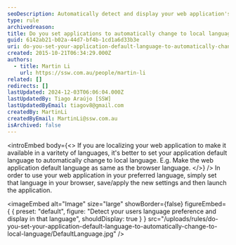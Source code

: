 ```yaml
---
seoDescription: Automatically detect and display your web application's language preference to cater to users' diverse linguistic needs.
type: rule
archivedreason:
title: Do you set applications to automatically change to local language?
guid: 6142ab21-b02a-44d7-bf4b-1cd1a6d33b3e
uri: do-you-set-your-application-default-language-to-automatically-change-to-local-language
created: 2015-10-21T06:34:29.000Z
authors:
  - title: Martin Li
    url: https://ssw.com.au/people/martin-li
related: []
redirects: []
lastUpdated: 2024-12-03T06:06:04.000Z
lastUpdatedBy: Tiago Araújo [SSW]
lastUpdatedByEmail: tiagov8@gmail.com
createdBy: MartinLi
createdByEmail: MartinLi@ssw.com.au
isArchived: false
---
```


<introEmbed
  body={<>
If you are localizing your web application to make it available in a varitety of languages, it's better to set your application default language to automatically change to local language. E.g. Make the web application default language as same as the browser language.
  </>}
/>
In order to use your web application in your preferred language, simply set that language in your browser, save/apply the new settings and then launch the application.


<imageEmbed
  alt="Image"
  size="large"
  showBorder={false}
  figureEmbed={ {
    preset: "default",
    figure: "Detect your users language preference and display in that language",
    shouldDisplay: true
  } }
  src="/uploads/rules/do-you-set-your-application-default-language-to-automatically-change-to-local-language/DefaultLanguage.jpg"
/>
